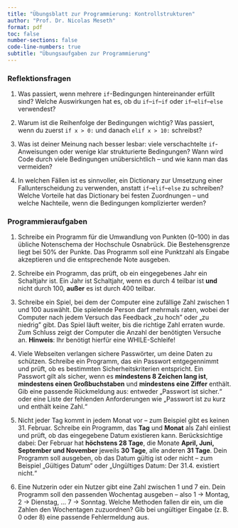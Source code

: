 ```yaml
---
title: "Übungsblatt zur Programmierung: Kontrollstrukturen"
author: "Prof. Dr. Nicolas Meseth"
format: pdf
toc: false
number-sections: false
code-line-numbers: true
subtitle: "Übungsaufgaben zur Programmierung"
---
```

### Reflektionsfragen

1.  Was passiert, wenn mehrere `if`-Bedingungen hintereinander erfüllt sind? 
Welche Auswirkungen hat es, ob du `if`–`if`–`if` oder `if`–`elif`–`else` verwendest?

2.  Warum ist die Reihenfolge der Bedingungen wichtig? Was passiert, wenn du zuerst `if x > 0:` und danach `elif x > 10:` schreibst?

3.  Was ist deiner Meinung nach besser lesbar: viele verschachtelte `if`-Anweisungen oder wenige klar strukturierte Bedingungen? Wann wird Code durch viele Bedingungen unübersichtlich – und wie kann man das vermeiden?
4.  In welchen Fällen ist es sinnvoller, ein Dictionary zur Umsetzung einer Fallunterscheidung zu verwenden, anstatt `if`–`elif`–`else` zu schreiben? Welche Vorteile hat das Dictionary bei festen Zuordnungen – und welche Nachteile, wenn die Bedingungen komplizierter werden?

### Programmieraufgaben

1.  Schreibe ein Programm für die Umwandlung von Punkten (0–100) in das übliche Notenschema der Hochschule Osnabrück. Die Bestehensgrenze liegt bei 50% der Punkte. Das Programm soll eine Punktzahl als Eingabe akzeptieren und die entsprechende Note ausgeben.

2.  Schreibe ein Programm, das prüft, ob ein eingegebenes Jahr ein Schaltjahr ist. 
Ein Jahr ist Schaltjahr, wenn es durch 4 teilbar ist **und** nicht durch 100, **außer** es ist durch 400 teilbar.

3.  Schreibe ein Spiel, bei dem der Computer eine zufällige Zahl zwischen 1 und 100 auswählt. Die spielende Person darf mehrmals raten, wobei der Computer nach jedem Versuch das Feedback „zu hoch" oder „zu niedrig" gibt. Das Spiel läuft weiter, bis die richtige Zahl erraten wurde. Zum Schluss zeigt der Computer die Anzahl der benötigten Versuche an. **Hinweis**: Ihr benötigt hierfür eine WHILE-Schleife!

4.  Viele Webseiten verlangen sichere Passwörter, um deine Daten zu schützen. Schreibe ein Programm, das ein Passwort entgegennimmt und prüft, ob es bestimmten Sicherheitskriterien entspricht. Ein Passwort gilt als sicher, wenn es **mindestens 8 Zeichen lang ist**, **mindestens einen Großbuchstaben** und **mindestens eine Ziffer** enthält. Gib eine passende Rückmeldung aus: entweder „Passwort ist sicher.“ oder eine Liste der fehlenden Anforderungen wie „Passwort ist zu kurz und enthält keine Zahl.“

5.  Nicht jeder Tag kommt in jedem Monat vor – zum Beispiel gibt es keinen 31. Februar. Schreibe ein Programm, das **Tag** und **Monat** als Zahl einliest und prüft, ob das eingegebene Datum existieren kann. Berücksichtige dabei: Der Februar hat **höchstens 28 Tage**, die Monate **April, Juni, September und November** jeweils **30 Tage**, alle anderen **31 Tage**. Dein Programm soll ausgeben, ob das Datum gültig ist oder nicht – zum Beispiel „Gültiges Datum“ oder „Ungültiges Datum: Der 31.4. existiert nicht.“

6.  Eine Nutzerin oder ein Nutzer gibt eine Zahl zwischen 1 und 7 ein. Dein Programm soll den passenden Wochentag ausgeben – also 1 → Montag, 2 → Dienstag, … 7 → Sonntag. Welche Methoden fallen dir ein, um die Zahlen den Wochentagen zuzuordnen? Gib bei ungültiger Eingabe (z. B. 0 oder 8) eine passende Fehlermeldung aus.






